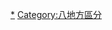 {{日本地理區劃}}
{{Commonscat|Transport in Japan by prefecture}}

[[Category:日本交通|*]]
[[Category:八地方區分|Category:八地方區分]]